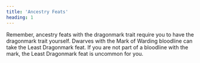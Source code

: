 ```yaml
---
title: 'Ancestry Feats'
heading: 1
---
```


Remember, ancestry feats with the dragonmark trait require you to have the dragonmark trait yourself. Dwarves with the Mark of Warding bloodline can take the Least Dragonmark feat. If you are not part of a bloodline with the mark, the Least Dragonmark feat is uncommon for you.
